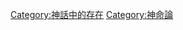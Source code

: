 {{Commonscat|Deities}}
{{Catmore}}

[[Category:神話中的存在|Category:神話中的存在]]
[[Category:神命論|Category:神命論]]